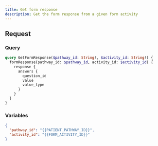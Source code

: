 ```yaml
---
title: Get form response
description: Get the form response from a given form activity
---
```


## Request

### Query

```graphql
query GetFormResponse($pathway_id: String!, $activity_id: String!) {
  formResponse(pathway_id: $pathway_id, activity_id: $activity_id) {
    response {
      answers {
        question_id
        value
        value_type
      }
    }
  }
}
```

### Variables

```json
{
  "pathway_id": "{{PATIENT_PATHWAY_ID}}",
  "activity_id": "{{FORM_ACTIVITY_ID}}"
}
```
